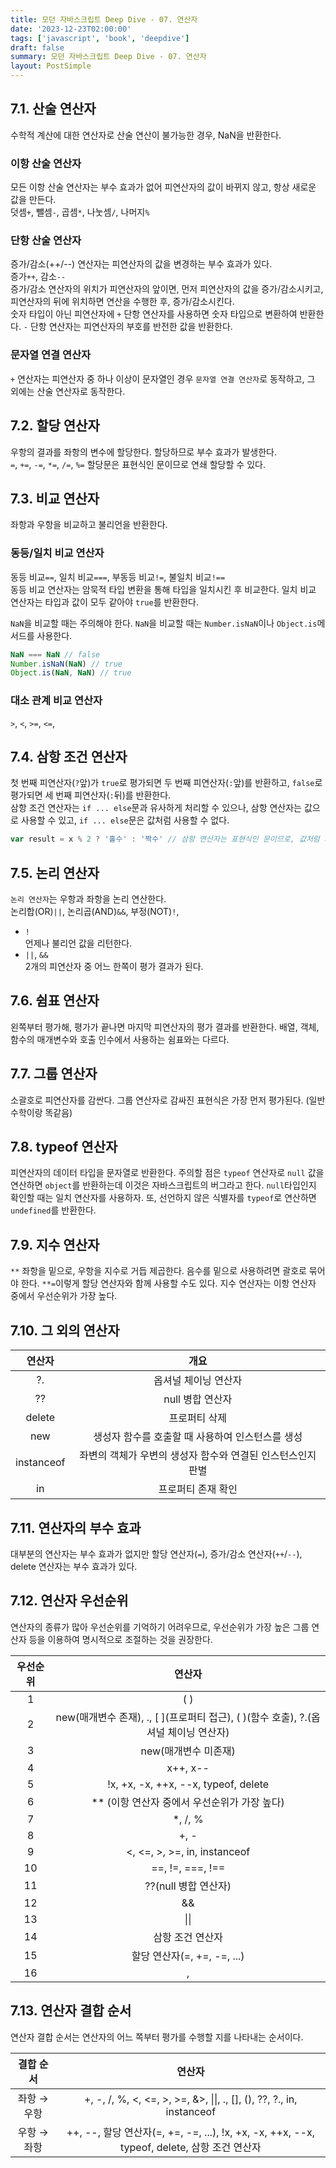 ```yaml
---
title: 모던 자바스크립트 Deep Dive - 07. 연산자
date: '2023-12-23T02:00:00'
tags: ['javascript', 'book', 'deepdive']
draft: false
summary: 모던 자바스크립트 Deep Dive - 07. 연산자
layout: PostSimple
---
```


## 7.1. 산술 연산자

수학적 계산에 대한 연산자로 산술 연산이 불가능한 경우, NaN을 반환한다.

### 이항 산술 연산자

모든 이항 산술 연산자는 부수 효과가 없어 피연산자의 값이 바뀌지 않고, 항상 새로운 값을 만든다.  
덧셈`+`, 뺄셈`-`, 곱셈`*`, 나눗셈`/`, 나머지`%`

### 단항 산술 연산자

증가/감소(++/--) 연산자는 피연산자의 값을 변경하는 부수 효과가 있다.  
증가`++`, 감소`--`  
증가/감소 연산자의 위치가 피연산자의 앞이면, 먼저 피연산자의 값을 증가/감소시키고, 피연산자의 뒤에 위치하면 연산을 수행한 후, 증가/감소시킨다.  
숫자 타입이 아닌 피연산자에 `+` 단항 연산자를 사용하면 숫자 타입으로 변환하여 반환한다. `-` 단항 연산자는 피연산자의 부호를 반전한 값을 반환한다.

### 문자열 연결 연산자

`+` 연산자는 피연산자 중 하나 이상이 문자열인 경우 `문자열 연결 연산자`로 동작하고, 그 외에는 산술 연산자로 동작한다.

## 7.2. 할당 연산자

우항의 결과를 좌항의 변수에 할당한다. 할당하므로 부수 효과가 발생한다.  
`=`, `+=`, `-=`, `*=`, `/=`, `%=`
할당문은 표현식인 문이므로 연쇄 할당할 수 있다.

## 7.3. 비교 연산자

좌항과 우항을 비교하고 불리언을 반환한다.

### 동등/일치 비교 연산자

동등 비교`==`, 일치 비교`===`, 부동등 비교`!=`, 불일치 비교`!==`  
동등 비교 연산자는 암묵적 타입 변환을 통해 타입을 일치시킨 후 비교한다. 일치 비교 연산자는 타입과 값이 모두 같아야 `true`를 반환한다.

`NaN`을 비교할 때는 주의해야 한다. `NaN`을 비교할 때는 `Number.isNaN`이나 `Object.is`메서드를 사용한다.

```js
NaN === NaN // false
Number.isNaN(NaN) // true
Object.is(NaN, NaN) // true
```

### 대소 관계 비교 연산자

`>`, `<`, `>=`, `<=`,

## 7.4. 삼항 조건 연산자

첫 번째 피연산자(`?`앞)가 `true`로 평가되면 두 번째 피연산자(`:`앞)를 반환하고, `false`로 평가되면 세 번째 피연산자(`:`뒤)를 반환한다.  
삼항 조건 연산자는 `if ... else`문과 유사하게 처리할 수 있으나, 삼항 연산자는 값으로 사용할 수 있고, `if ... else`문은 값처럼 사용할 수 없다.

```js
var result = x % 2 ? '홀수' : '짝수' // 삼항 연산자는 표현식인 문이므로, 값처럼 사용할 수 있다.
```

## 7.5. 논리 연산자

`논리 연산자`는 우항과 좌항을 논리 연산한다.  
논리합(OR)`||`, 논리곱(AND)`&&`, 부정(NOT)`!`,

- `!`  
  언제나 불리언 값을 리턴한다.
- `||`, `&&`  
  2개의 피연산자 중 어느 한쪽이 평가 결과가 된다.

## 7.6. 쉼표 연산자

왼쪽부터 평가해, 평가가 끝나면 마지막 피연산자의 평가 결과를 반환한다. 배열, 객체, 함수의 매개변수와 호출 인수에서 사용하는 쉼표와는 다르다.

## 7.7. 그룹 연산자

소괄호로 피연산자를 감싼다. 그룹 연산자로 감싸진 표현식은 가장 먼저 평가된다. (일반 수학이랑 똑같음)

## 7.8. typeof 연산자

피연산자의 데이터 타입을 문자열로 반환한다.
주의할 점은 `typeof` 연산자로 `null` 값을 연산하면 `object`를 반환하는데 이것은 자바스크립트의 버그라고 한다. `null`타입인지 확인할 때는 일치 연산자를 사용하자.
또, 선언하지 않은 식별자를 `typeof`로 연산하면 `undefined`를 반환한다.

## 7.9. 지수 연산자

`**` 좌항을 밑으로, 우항을 지수로 거듭 제곱한다. 음수를 밑으로 사용하려면 괄호로 묶어야 한다. `**=`이렇게 할당 연산자와 함께 사용할 수도 있다. 지수 연산자는 이항 연산자 중에서 우선순위가 가장 높다.

## 7.10. 그 외의 연산자

|   연산자   |                            개요                             |
| :--------: | :---------------------------------------------------------: |
|     ?.     |                    옵셔널 체이닝 연산자                     |
|     ??     |                      null 병합 연산자                       |
|   delete   |                        프로퍼티 삭제                        |
|    new     |      생성자 함수를 호출할 때 사용하여 인스턴스를 생성       |
| instanceof | 좌변의 객체가 우변의 생성자 함수와 연결된 인스턴스인지 판별 |
|     in     |                     프로퍼티 존재 확인                      |

## 7.11. 연산자의 부수 효과

대부분의 연산자는 부수 효과가 없지만 할당 연산자(`=`), 증가/감소 연산자(`++`/`--`), delete 연산자는 부수 효과가 있다.

## 7.12. 연산자 우선순위

연산자의 종류가 많아 우선순위를 기억하기 어려우므로, 우선순위가 가장 높은 그룹 연산자 등을 이용하여 명시적으로 조절하는 것을 권장한다.

| 우선순위 |                                       연산자                                        |
| :------: | :---------------------------------------------------------------------------------: |
|    1     |                                         ( )                                         |
|    2     | new(매개변수 존재), ., [ ](프로퍼티 접근), ( )(함수 호출), ?.(옵셔널 체이닝 연산자) |
|    3     |                                new(매개변수 미존재)                                 |
|    4     |                                      x++, x--                                       |
|    5     |                        !x, +x, -x, ++x, --x, typeof, delete                         |
|    6     |                   \*\* (이항 연산자 중에서 우선순위가 가장 높다)                    |
|    7     |                                      \*, /, %                                       |
|    8     |                                        +, -                                         |
|    9     |                      &lt;, &lt;=, &gt;, &gt;=, in, instanceof                       |
|    10    |                                  ==, !=, ===, !==                                   |
|    11    |                                ??(null 병합 연산자)                                 |
|    12    |                                         &&                                          |
|    13    |                                        \|\|                                         |
|    14    |                                  삼항 조건 연산자                                   |
|    15    |                             할당 연산자(=, +=, -=, ...)                             |
|    16    |                                          ,                                          |

## 7.13. 연산자 결합 순서

연산자 결합 순서는 연산자의 어느 쪽부터 평가를 수행할 지를 나타내는 순서이다.

|  결합 순서  |                                           연산자                                            |
| :---------: | :-----------------------------------------------------------------------------------------: |
| 좌항 → 우항 |      +, -, /, %, &lt;, &lt;=, &gt;, &gt;=, &>, \|\|, ., [], (), ??, ?., in, instanceof      |
| 우항 → 좌항 | ++, --, 할당 연산자(=, +=, -=, ...), !x, +x, -x, ++x, --x, typeof, delete, 삼항 조건 연산자 |
